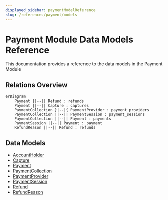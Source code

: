 ```yaml
---
displayed_sidebar: paymentModelReference
slug: /references/payment/models
---
```



# Payment Module Data Models Reference

This documentation provides a reference to the data models in the Payment Module

## Relations Overview

```mermaid
erDiagram
	Payment ||--|| Refund : refunds
	Payment ||--|| Capture : captures
	PaymentCollection }|--|{ PaymentProvider : payment_providers
	PaymentCollection ||--|| PaymentSession : payment_sessions
	PaymentCollection ||--|| Payment : payments
	PaymentSession ||--|| Payment : payment
	RefundReason ||--|| Refund : refunds

```

## Data Models

- [AccountHolder](../../payment_models/variables/payment_models.AccountHolder/page.mdx)
- [Capture](../../payment_models/variables/payment_models.Capture/page.mdx)
- [Payment](../../payment_models/variables/payment_models.Payment/page.mdx)
- [PaymentCollection](../../payment_models/variables/payment_models.PaymentCollection/page.mdx)
- [PaymentProvider](../../payment_models/variables/payment_models.PaymentProvider/page.mdx)
- [PaymentSession](../../payment_models/variables/payment_models.PaymentSession/page.mdx)
- [Refund](../../payment_models/variables/payment_models.Refund/page.mdx)
- [RefundReason](../../payment_models/variables/payment_models.RefundReason/page.mdx)
